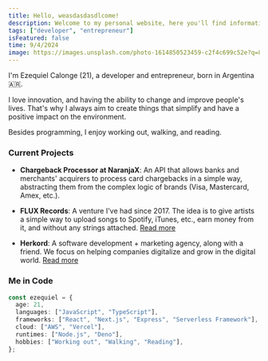 ```yaml
---
title: Hello, weasdasdasdlcome!
description: Welcome to my personal website, here you'll find information about me, my projects, and my day-to-day life.
tags: ["developer", "entrepreneur"]
isFeatured: false
time: 9/4/2024
image: https://images.unsplash.com/photo-1614850523459-c2f4c699c52e?q=80&w=3570&auto=format&fit=crop&ixlib=rb-4.0.3&ixid=M3wxMjA3fDB8MHxwaG90by1wYWdlfHx8fGVufDB8fHx8fA%3D%3D
---
```


I'm Ezequiel Calonge (21), a developer and entrepreneur, born in Argentina 🇦🇷.

I love innovation, and having the ability to change and improve people's lives. That's why I always aim to create things that simplify and have a positive impact on the environment.

Besides programming, I enjoy working out, walking, and reading.

### Current Projects

- **Chargeback Processor at NaranjaX**: An API that allows banks and merchants' acquirers to process card chargebacks in a simple way, abstracting them from the complex logic of brands (Visa, Mastercard, Amex, etc.).

- **FLUX Records**: A venture I've had since 2017. The idea is to give artists a simple way to upload songs to Spotify, iTunes, etc., earn money from it, and without any strings attached. [Read more](https://fluxrcrds.com)

- **Herkord**: A software development + marketing agency, along with a friend. We focus on helping companies digitalize and grow in the digital world. [Read more](https://herkord.com)

### Me in Code

```typescript
const ezequiel = {
  age: 21,
  languages: ["JavaScript", "TypeScript"],
  frameworks: ["React", "Next.js", "Express", "Serverless Framework"],
  cloud: ["AWS", "Vercel"],
  runtimes: ["Node.js", "Deno"],
  hobbies: ["Working out", "Walking", "Reading"],
};
```
